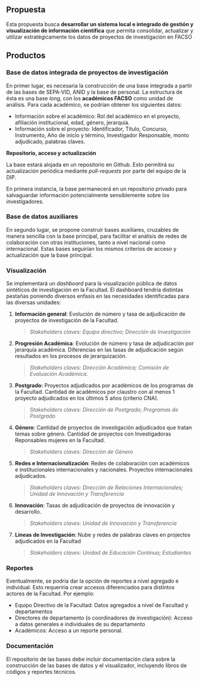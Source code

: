 ## Propuesta

Esta propuesta busca **desarrollar un sistema local e integrado de gestión y visualización de información científica** que permita consolidar, actualizar y utilizar estratégicamente los datos de proyectos de investigación en FACSO

## Productos

### Base de datos integrada de proyectos de investigación

En primer lugar, es necesaria la construcción de una base integrada a partir de las bases de SEPA-VID, ANID y la base de personal. La estructura de ésta es una base *long*, con los **académicos FACSO** como unidad de análisis. Para cada académico, se podrían obtener los siguientes datos:

-   Información sobre el académico: Rol del académico en el proyecto, afiliación institucional, edad, género, jerarquía.
-   Información sobre el proyecto: Identificador, Título, Concurso, Instrumento, Año de inicio y término, Investigador Responsable, monto adjudicado, palabras claves.

**Repositorio, acceso y actualización**

La base estará alojada en un repositorio en Github. Esto permitirá su actualización periódica mediante *pull-requests* por parte del equipo de la DIP.

En primera instancia, la base permanecerá en un repositorio privado para salvaguardar información potencialmente sensiblemente sobre los investigadores.

### Base de datos auxiliares

En segundo lugar, se propone construir bases auxiliares, cruzables de manera sencilla con la base principal, para facilitar el análisis de redes de colaboración con otras instituciones, tanto a nivel nacional como internacional. Estas bases seguirían los mismos criterios de acceso y actualización que la base principal.

### Visualización

Se implementará un *dashboard* para la visualización pública de datos sintéticos de investigación en la Facultad. El dashboard tendría distintas pestañas poniendo diversos enfasis en las necesidades identificadas para las diversas unidades:

1.  **Información general**: Evolución de número y tasa de adjudicación de proyectos de investigación de la Facultad.

    > *Stakeholders claves: Equipo directivo; Dirección de Investigación*

2.  **Progresión Académica**: Evolución de número y tasa de adjudicación por jerarquía académica. Diferencias en las tasas de adjudicación según resultados en los procesos de jerarquización.

    > *Stakeholders claves: Dirección Académica; Comisión de Evaluación Académica*.

3.  **Postgrado:** Proyectos adjudicados por académicos de los programas de la Facultad. Cantidad de académicos por claustro con al menos 1 proyecto adjudicados en los últimos 5 años (criterio CNA).

    > *Stakeholders claves: Dirección de Postgrado; Programas de Postgrado*

4.  **Género**: Cantidad de proyectos de investigación adjudicados que tratan temas sobre género. Cantidad de proyectos con Investigadoras Reponsables mujeres en la Facultad.

    > *Stakeholders claves: Dirección de Género*

5.  **Redes e Internacionalización**: Redes de colaboración con académicos e institucionales internacionales y nacionales. Proyectos internacionales adjudicados.

    > *Stakeholders claves: Dirección de Relaciones Internacionales; Unidad de Innovación y Transferencia*

6.  **Innovación**: Tasas de adjudicación de proyectos de innovación y desarrollo.

    > *Stakeholders claves: Unidad de Innovación y Transferencia*

7.  **Líneas de Investigación**: Nube y redes de palabras claves en projectos adjudicados en la Facultad

    > *Stakeholders claves: Unidad de Educación Continua; Estudiantes*

### Reportes

Eventualmente, se podría dar la opción de reportes a nivel agregado e individual. Esto requeriría crear accesos diferenciados para distintos actores de la Facultad. Por ejemplo:

-   Equipo Directivo de la Facultad: Datos agregados a nivel de Facultad y departamentos
-   Directores de departamento (o coordinadores de investigación): Acceso a datos generales e individuales de su departamento
-   Académicos: Acceso a un reporte personal.

### Documentación

El repositorio de las bases debe incluir documentación clara sobre la construcción de las bases de datos y el visualizador, incluyendo libros de códigos y reportes técnicos.
